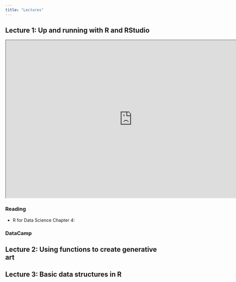 ```yaml
---
title: "Lectures"
---
```


## Lecture 1: Up and running with R and RStudio 

```{=html}
<iframe width="800" height="500" src="https://mason.quarto.pub/up-and-running-with-r-and-rstudio/" title="Up and running with R and Studio"></iframe>
```

### Reading

-   R for Data Science Chapter 4:

### DataCamp

### 

## Lecture 2: Using functions to create generative art

## Lecture 3: Basic data structures in R
